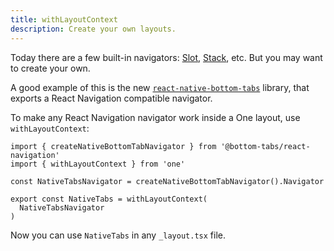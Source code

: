 ```yaml
---
title: withLayoutContext
description: Create your own layouts.
---
```


Today there are a few built-in navigators: [Slot](/docs/components-Slot), [Stack](/docs/components-Stack), etc. But you may want to create your own.

A good example of this is the new [`react-native-bottom-tabs`](https://github.com/okwasniewski/react-native-bottom-tabs) library, that exports a React Navigation compatible navigator.

To make any React Navigation navigator work inside a One layout, use `withLayoutContext`:

```tsx
import { createNativeBottomTabNavigator } from '@bottom-tabs/react-navigation'
import { withLayoutContext } from 'one'

const NativeTabsNavigator = createNativeBottomTabNavigator().Navigator

export const NativeTabs = withLayoutContext(
  NativeTabsNavigator
)
```

Now you can use `NativeTabs` in any `_layout.tsx` file.
